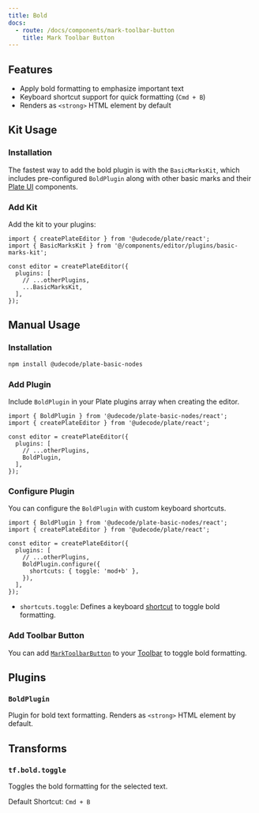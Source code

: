 ```yaml
---
title: Bold
docs:
  - route: /docs/components/mark-toolbar-button
    title: Mark Toolbar Button
---
```


<ComponentPreview name="basic-marks-demo" />

<PackageInfo>

## Features

- Apply bold formatting to emphasize important text
- Keyboard shortcut support for quick formatting (`Cmd + B`)
- Renders as `<strong>` HTML element by default

</PackageInfo>

## Kit Usage

<Steps>

### Installation

The fastest way to add the bold plugin is with the `BasicMarksKit`, which includes pre-configured `BoldPlugin` along with other basic marks and their [Plate UI](/docs/installation/plate-ui) components.

<ComponentSource name="basic-marks-kit" />

### Add Kit

Add the kit to your plugins:

```tsx
import { createPlateEditor } from '@udecode/plate/react';
import { BasicMarksKit } from '@/components/editor/plugins/basic-marks-kit';

const editor = createPlateEditor({
  plugins: [
    // ...otherPlugins,
    ...BasicMarksKit,
  ],
});
```

</Steps>

## Manual Usage

<Steps>

### Installation

```bash
npm install @udecode/plate-basic-nodes
```

### Add Plugin

Include `BoldPlugin` in your Plate plugins array when creating the editor.

```tsx
import { BoldPlugin } from '@udecode/plate-basic-nodes/react';
import { createPlateEditor } from '@udecode/plate/react';

const editor = createPlateEditor({
  plugins: [
    // ...otherPlugins,
    BoldPlugin,
  ],
});
```

### Configure Plugin

You can configure the `BoldPlugin` with custom keyboard shortcuts.

```tsx
import { BoldPlugin } from '@udecode/plate-basic-nodes/react';
import { createPlateEditor } from '@udecode/plate/react';

const editor = createPlateEditor({
  plugins: [
    // ...otherPlugins,
    BoldPlugin.configure({
      shortcuts: { toggle: 'mod+b' },
    }),
  ],
});
```

- `shortcuts.toggle`: Defines a keyboard [shortcut](/docs/plugin-shortcuts) to toggle bold formatting.

### Add Toolbar Button

You can add [`MarkToolbarButton`](/docs/components/mark-toolbar-button) to your [Toolbar](/docs/toolbar) to toggle bold formatting.

</Steps>

## Plugins

### `BoldPlugin`

Plugin for bold text formatting. Renders as `<strong>` HTML element by default.

## Transforms

### `tf.bold.toggle`

Toggles the bold formatting for the selected text.

Default Shortcut: `Cmd + B`
